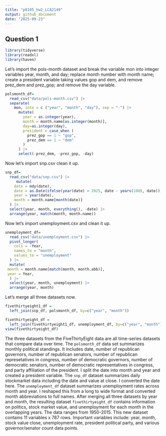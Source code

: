 ```yaml
---
title: "p8105_hw2_LCA2149"
output: github_document
date: "2025-09-23"
---
```


## Question 1

```r
library(tidyverse)
library(readxl)
library(haven)
```

Let's import the pols-month dataset and break the variable mon into integer variables year, month, and day; replace month number with month name; create a president variable taking values gop and dem, and remove prez_dem and prez_gop; and remove the day variable.
```r
polsmonth_df=
  read_csv("data/pols-month.csv") |>
  separate(
    mon, into = c ("year", "month", "day"), sep = "-") |>
      mutate(
        year = as.integer(year),
        month = month.name[as.integer(month)],
        day=as.integer(day),
        president = case_when (
          prez_gop == 1 ~ "gop",
          prez_dem == 1 ~ "dem"
        )
      ) |>
      select(-prez_dem, -prez_gop, -day)
```

Now let's import snp.csv clean it up.
```r
snp_df=
  read_csv("data/snp.csv") |>
     mutate(
    date = mdy(date),
    date = as.Date(ifelse(year(date) > 2025, date - years(100), date)),
    year = year(date),
    month = month.name[month(date)]
  ) |>
  select(year, month, everything(), -date) |>
  arrange(year, match(month, month.name))
```

Now let's import unemployment.csv and clean it up.
```r
unemployment_df=
  read_csv("data/unemployment.csv") |>
  pivot_longer(
    cols = -Year,               
    names_to = "month",         
    values_to = "unemployment"  
  ) |>
  mutate(
 month = month.name[match(month, month.abb)],
 year = Year,
  ) |>
  select(year, month, unemployment) |>
  arrange(year, month)
```

Let's merge all three datasets now.
```r
fivethirtyeight1_df =
  left_join(snp_df, polsmonth_df, by=c("year", "month"))
```

```r
fivethirtyeight_df = 
  left_join(fivethirtyeight1_df, unemployment_df, by=c("year", "month"))
view(fivethirtyeight_df)
```

The three datasets from the FiveThirtyEight data are all time-series datasets that compare data over time. The `polsmonth_df` data set summarizes monthly political standings. It includes date, number of republican governors, number of republican senators, number of republican represetatives in congress, number of democratic governors, number of democratic senators, number of democratic representatives in congress, and party affiliation of the president. I split the date into month and year and created a president variable. The `snp_df` dataset summarizes daily stockmarket data including the date and value at close. I converted the date here. The `unemployment_df` dataset summarizes unemployment rates across month and year. I reshaped this from a long to wide format and converted month abbreviations to full names. After merging all three datasets by year and month, the resulting dataset `fivethirtyeight_df` contains information on politics, stock market value, and unemployment for each month in the overlapping years. The data ranges from 1950-2015. This new dataset contains 11 variables x 787 rows. Important variables include: year, month, stock value close, unemployment rate, president political party, and various governor/senator count data points.

